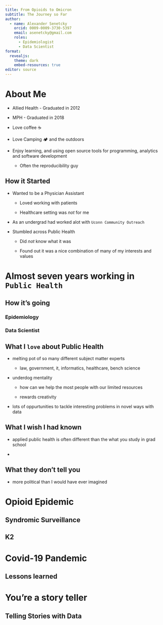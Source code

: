 ```yaml
---
title: From Opioids to Omicron
subtitle: The Journey so Far
author: 
  - name: Alexander Senetcky
    orcid: 0009-0009-3730-5397
    email: asenetcky@gmail.com
    roles:
      - Epidemiologist
      - Data Scientist
format: 
  revealjs:
    theme: dark
    embed-resources: true
editor: source
---
```


# About Me

- Allied Health - Graduated in 2012

- MPH - Graduated in 2018

- Love coffee ☕

- Love Camping 🏕️ and the outdoors

- Enjoy learning, and using open source tools 
for programming, analytics and software development

    - Often the reproducibility guy

## How it Started

::: {.incremental}
- Wanted to be a Physician Assistant

    - Loved working with patients

    - Healthcare setting was _not_ for me
      
- As an undergrad had worked alot with `Uconn Community Outreach` 

- Stumbled across Public Health

    - Did _not_ know what it was
        
    - Found out it was a nice combination of many of my interests and values
:::

# Almost seven years working in `Public Health` 

## How it's going

### Epidemiology

### Data Scientist

## What I `love` about Public Health

- melting pot of so many different subject matter experts

  - law, government, it, informatics, healthcare, bench science 

- underdog mentality  

  - how can we help the most people with our limited resources

  - rewards creativity

- lots of oppurtunities to tackle interesting problems in novel ways with data

## What I wish I had known

- applied public health is often different
than the what you study in grad school

- 

## What they don't tell you

- more political than I would have ever imagined

# Opioid Epidemic

## Syndromic Surveillance

## K2

# Covid-19 Pandemic

## Lessons learned

# You're a story teller

## Telling Stories with Data

